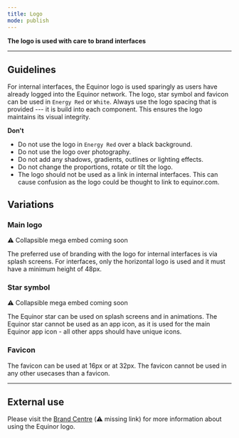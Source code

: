```yaml
---
title: Logo
mode: publish
---
```



**The logo is used with care to brand interfaces**
<!--One to two sentences as an introduction to the component-->

***

## Guidelines
<!--List how to use it, sizes, widths, grid interactions, color allowances -->

For internal interfaces, the Equinor logo is used sparingly as users have already logged into the Equinor network. The logo, star symbol and favicon can be used in `Energy Red` or `White`. Always use the logo spacing that is provided --- it is build into each component. This ensures the logo maintains its visual integrity. 



**Don't**
<!--Bullet point list if needed -->

* Do not use the logo in `Energy Red` over a black background. 
* Do not use the logo over photography.
* Do not add any shadows, gradients, outlines or lighting effects. 
* Do not change the proportions, rotate or tilt the logo.
* The logo should not be used as a link in internal interfaces. This can cause confusion as the logo could be thought to link to equinor.com. 



## Variations 


<!--One ### heading per frame in Figma, explaining each component in that frame. One 'content' section per variation if needed -->


### Main logo

:warning: Collapsible mega embed coming soon

The preferred use of branding with the logo for internal interfaces is via splash screens. For interfaces, only the horizontal logo is used and it must have a minimum height of 48px.


### Star symbol

:warning: Collapsible mega embed coming soon

The Equinor star can be used on splash screens and in animations. The Equinor star cannot be used as an app icon, as it is used for the main Equinor app icon - all other apps should have unique icons.


### Favicon

The favicon can be used at 16px or at 32px. The favicon cannot be used in any other usecases than a favicon. 


*** 

## External use

Please visit the [Brand Centre](link) (:warning: missing link) for more information about using the Equinor logo. 
